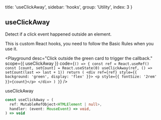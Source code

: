 
  title: 'useClickAway',
  sidebar: 'hooks',
  group: 'Utility',
  index: 3
}

## useClickAway

Detect if a click event happened outside an element.

This is custom React hooks, you need to follow the <Link target="_blank" color href="https://reactjs.org/docs/hooks-rules.html">Basic Rules</Link> when you use it.

<Playground
  desc="Click outside the green card to trigger the callback."
  scope={{ useClickAway }}
  code={`
() => {
  const ref = React.useRef()
  const [count, setCount] = React.useState(0)
  useClickAway(ref, () => setCount(last => last + 1))
  return (
    <div ref={ref} style={{ background: 'green', display: 'flex' }}>
      <p style={{ fontSize: '2rem' }}>{count}</p>
    </div>
  )
}
`}
/>

<Attributes edit="/pages/hooks/use-click-away.mdx">
<Attributes.Title>useClickAway</Attributes.Title>

```ts
const useClickAway = (
  ref: MutableRefObject<HTMLElement | null>,
  handler: (event: MouseEvent) => void,
) => void
```

</Attributes>

